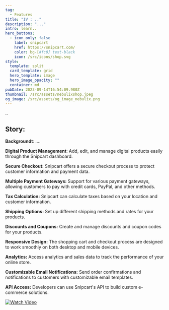 ```yaml
---
tag:
  - Features
title: "IV : .."
description: "..."
intro: learn..
hero_buttons:
  - icon_only: false
    label: snipcart
    href: https://snipcart.com/
    color: bg-[#fc0] text-black
    icon: /src/icons/shop.svg
style:
  template: split
  card_template: grid
  hero_template: image
  hero_image_opacity: ""
  container: md
pubDate: 2023-09-14T16:54:09.980Z
thumbnail: /src/assets/nebulixshop.jpeg
og_image: /src/assets/og_image_nebulix.png
---
```

..

## Story:

**Backgroundt**: ....

**Digital Product Management**: Add, edit, and manage digital products easily through the Snipcart dashboard.

**Secure Checkout:** Snipcart offers a secure checkout process to protect customer information and payment data.

**Multiple Payment Gateways:** Support for various payment gateways, allowing customers to pay with credit cards, PayPal, and other methods.

**Tax Calculation:** Snipcart can calculate taxes based on your location and customer information.

**Shipping Options:** Set up different shipping methods and rates for your products.

**Discounts and Coupons:** Create and manage discounts and coupon codes for your products.

**Responsive Design:** The shopping cart and checkout process are designed to work smoothly on both desktop and mobile devices.

**Analytics:** Access analytics and sales data to track the performance of your online store.

**Customizable Email Notifications:** Send order confirmations and notifications to customers with customizable email templates.

**API Access:** Developers can use Snipcart's API to build custom e-commerce solutions.

[![Watch Video](https://www.netlify.com/img/deploy/button.svg)](https://youtube.com)
